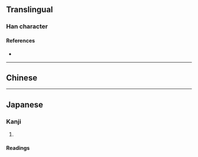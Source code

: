{{also|併|并}}
{{character info}}
{{character info|0x2F807}}
==Translingual==

===Han character===
{{Han char|rn=9|rad=人|as=08|sn=10|four=|canj=OYJJ,XOYJJ|ids=⿰亻幷}}

====References====
* {{Han ref|kx=0107.040|dkj=00746|dj=0227.140|hdz=10182.060|uh=5002|ud=20482}}

----

==Chinese==
{{zh-see|併|vt}}

----

==Japanese==
{{ja-kanji forms|併|倂}}

===Kanji===
{{ja-kanji|grade=|rs=人08|shin=併}}

# {{rfdef|ja|sort=人08}}

====Readings====
{{ja-readings
|goon=ひょう<ひやう, びょう<びやう
|kanon=へい
|kun=あわ-せる<あは-せる, なら-ぶ, しか-し
}}